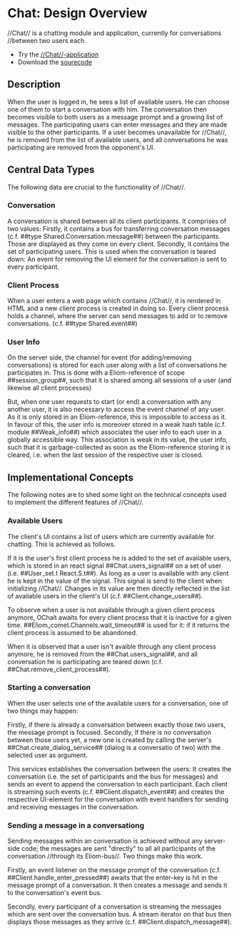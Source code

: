 = Chat: Design Overview =

//Chat// is a chatting module and application, currently for conversations
//between two users each.

*Try the [[/chat|//Chat//-application]]
*Download the [[site:download/chat.tar.gz|sourecode]]

== Description ==

When the user is logged in, he sees a list of available users. He can choose
one of them to start a conversation with him. The conversation then becomes
visible to both users as a message prompt and a growing list of messages.  The
participating users can enter messages and they are made visible to the other
participants.  If a user becomes unavailable for //Chat//, he is removed from the
list of available users, and all conversations he was participating are removed
from the opponent's UI.

== Central Data Types ==

The following data are crucial to the functionality of //Chat//.

=== Conversation ===
A conversation is shared between all its client participants. It comprises of
two values: Firstly, it contains a bus for transferring conversation messages
(c.f. ##type Shared.Conversation.message##) between the participants. Those are
displayed as they come on every client.  Secondly, it contains the set of
participating users. This is used when the conversation is teared down: An
event for removing the UI element for the conversation is sent to every
participant.

=== Client Process ===
When a user enters a web page which contains //Chat//, it is rendered in HTML and
a new client process is created in doing so.  Every client process holds a
channel, where the server can send messages to add or to remove conversations.
(c.f. ##type Shared.event##)

=== User Info ===
On the server side, the channel for event (for adding/removing conversations)
is stored for each user along with a list of conversations he participates in.
This is done with a Eliom-reference of scope ##session_group##, such that it is
shared among all sessions of a user (and likewise all client processes)

But, when one user requests to start (or end) a conversation with any another
user, it is also necessary to access the event channel of any user.
As it is only stored in an Eliom-reference, this is impossible to access as it.
In favour of this, the user info is moreover stored in a weak hash table (c.f.
module ##Weak_info##) which associates the user info to each user in a globally
accessible way. This association is weak in its value, the user info, such that
it is garbage-collected as soon as the Eliom-reference storing it is cleared,
i.e. when the last session of the respective user is closed.

== Implementational Concepts ==

The following notes are to shed some light on the technical concepts used to
implement the different features of //Chat//.

=== Available Users ===

The client's UI contains a list of users which are currently available for
chatting. This is achieved as follows.

If it is the user's first client process he is added to the set of available
users, which is stored in an react signal ##Chat.users_signal## on a set of
user (i.e. ##User_set.t React.S.t##).
As long as a user is available with any client he is kept in the value of the
signal. This signal is send to the client when initializing //Chat//.
Changes in its value are then directly reflected in the list of available users
in the client's UI (c.f.  ##Client.change_users##).

To observe when a user is not available through a given client process anymore,
OChait awaits for every client process that it is inactive for a given
time.  ##Eliom_comet.Channels.wait_timeout## is used for it: if it returns the
client process is assumed to be abandoned.

When it is observed that a user isn't avaible through any client process
anymore, he is removed from the ##Chat.users_signal##, and all conversation he
is participating are teared down (c.f. ##Chat.remove_client_process##).

=== Starting a conversation ===

When the user selects one of the available users for a conversation, one of two
things may happen:

Firstly, if there is already a conversation between exactly those two users,
the message prompt is focused.
Secondly, if there is no conversation between those users yet, a new one is created
by calling the server's ##Chat.create_dialog_service## (dialog is a conversatio
of two) with the selected user as argument.

This services establishes the conversation between the users: It creates the
conversation (i.e. the set of participants and the bus for messages) and sends
an event to append the conversation to each participant.
Each client is streaming such events (c.f. ##Client.dispatch_event##) and
creates the respective UI-element for the conversation with event handlers for
sending and receiving messages in the conversation.

=== Sending a message in a conversationg ===

Sending messages within an conversation is achieved without any server-side
code; the messages are sent "directly" to all all participants of the
conversation //through its Eliom-bus//. Two things make this work.

Firstly, an event listener on the message prompt of the conversation
(c.f. ##Client.handle_enter_pressed##) awaits that the enter-key is hit in
the message prompt of a conversation. It then creates a message and sends it
to the conversation's event bus.

Secondly, every participant of a conversation is streaming the messages which
are sent over the conversation bus.
A stream iterator on that bus then displays those messages as they arrive
(c.f. ##Client.dispatch_message##).

